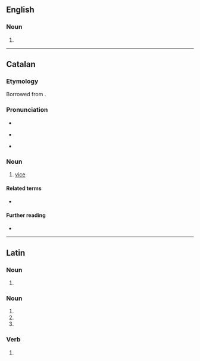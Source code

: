 ==English==

===Noun===
{{head|en|noun form}}

# {{plural of|en|vicus}}

----

==Catalan==

===Etymology===
Borrowed from {{bor|ca|la|vitium}}.

===Pronunciation===
* {{ca-IPA}}
* {{homophones|ca|bici}} {{q|Central}}
* {{rhymes|ca|isi|s=2}}

===Noun===
{{ca-noun|m}}

# [[vice]] {{gloss|bad habit}}

====Related terms====
* {{l|ca|viciós}}

====Further reading====
* {{R:IEC2}}

----

==Latin==

===Noun===
{{la-noun-form|vicī}}

# {{inflection of|la|vicis||dat|s}}

===Noun===
{{la-noun-form|vīcī}}

# {{inflection of|la|vīcus||nom|p}}
# {{inflection of|la|vīcus||gen|s}}
# {{inflection of|la|vīcus||voc|p}}

===Verb===
{{la-verb-form|vīcī}}

# {{inflection of|la|vincō||1|s|perf|act|indc|gloss=I have [[conquer]]ed}}